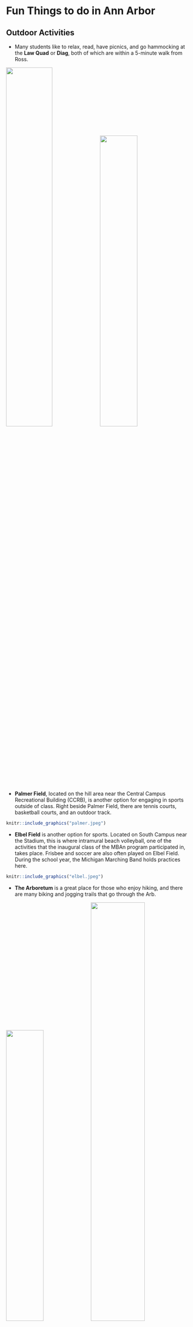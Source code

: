 # Fun Things to do in Ann Arbor

## Outdoor Activities

- Many students like to relax, read, have picnics, and go hammocking at the **Law Quad** or **Diag**, both of which are within a 5-minute walk from Ross. 

![](lawquad.jpeg){width=50%}
![](diag.jpeg){width=45%}


- **Palmer Field**, located on the hill area near the Central Campus Recreational Building (CCRB), is another option for engaging in sports outside of class. Right beside Palmer Field, there are tennis courts, basketball courts, and an outdoor track. 

```r
knitr::include_graphics("palmer.jpeg")
```

- **Elbel Field** is another option for sports. Located on South Campus near the Stadium, this is where intramural beach volleyball, one of the activities that the inaugural class of the MBAn program participated in, takes place. Frisbee and soccer are also often played on Elbel Field. During the school year, the Michigan Marching Band holds practices here. 

```r
knitr::include_graphics("elbel.jpeg")
```



- **The Arboretum** is a great place for those who enjoy hiking, and there are many biking and jogging trails that go through the Arb. 

![](arb.jpeg){width=45%}
![](arbriver.jpeg){width=54%}

- Every summer, there is an [Art Fair](https://www.theannarborartfair.com/) in July where many vendors will come and set up tents on the streets of downtown Ann Arbor and sell their artwork or other artistic items. This is a great way to learn about all the unique designs and objects people hand make. 

```r
knitr::include_graphics("artfair.png")
```



- During the month of July, there is also a [carnival](https://a2jaycees.org/carnival) at Pioneer High School, located just across the street from the Michigan Stadium. Even as a graduate student, booths with fair games and food, a Ferris wheel, and other amusement park rides will be hard to resist on a hot summer day!

```r
knitr::include_graphics("carnival.webp")
```


- Off-campus, there are a lot of parks nearby that are perfect for canoeing, kayaking, fishing, tanning, and outdoor barbeques. **Gallup Park** and **Bandemer Park** are among the most popular that many MBAn students visit on the weekends. 

![](kayak.webp){width=36%}
![](dock.jpeg){width=25%}
![](bandemer.jpeg){width=32%}



## Shopping
The summer is also the perfect time to purchase any winter apparel that will help you get through Michigan winters. Although the following places are located at least a 30-minute drive from Ann Arbor, it is a good idea to visit them during the summer, for example during the one-week break between the summer and fall semesters, to make sure that you are as well-prepared as possible for the colder months. 

- [Briarwood Mall](https://www.simon.com/mall/briarwood-mall) is a 10-minute drive from Ross, and it is a great place for a quick weekend shopping trip. 

- [Twelve Oaks Mall](https://shoptwelveoaks.com/) is located in Novi, approximately a 30-minute drive from Ann Arbor. 

- [Somerset](https://www.thesomersetcollection.com/) is the largest mall near Ann Arbor. It has both a regular side and a high-end side. It is located in Troy, which is about an hour’s drive from Ann Arbor. 

- [Great Lakes Crossing](https://greatlakescrossingoutlets.com/) is an outdoor outlet that offers discounted deals on winter apparel and gear. It is in Auburn Hills, which is also about an hour’s drive from Ann Arbor. 

- [Birchrun Outlet](https://www.premiumoutlets.com/outlet/birch-run) is another option for finding affordable winter clothes and boots. Located in Birch Run, this outlet is also about an hour’s drive from Ann Arbor. 



## Downtown Ann Arbor
- Downtown Ann Arbor is home to many of the most Instagrammable spots in Ann Arbor, not only is there a graffi alley and  murals, there are also many fancy restaurants to take any foodie’s content to the next level. 

![](graffiti.jpeg){width=30%}
![](flower.jpg){width=36%}
![](wings.jpeg){width=30%}




- One cannot talk about downtown Ann Arbor without mentioning **Kerrytown**, where the Farmers’ Market is held every Wednesday and Saturday morning.  

![](kerrytown.jpeg){width=47%}
![](farmersmarket.jpeg){width=47%}
 

- Besides shopping for fresh produce and trying out different restaurants in downtown Ann Arbor, you can also visit Rocket Fizz for unique candy and soda flavors, buy a manga or two at the Vault of Midnight, sample chocolate–covered cherries at Cherry Republic, borrow books from the Ann Arbor Downtown Library, or try on cute outfits at local boutiques. 

![](statest.webp){width=50%}
![](downtown2.jpeg){width=45%}
 


## Things to Do 
### Movies
Want to watch a movie during your study break? Check out the **Michigan Theater** or **State Theater**, both located on and near South State Street. If you want to go off campus or have a wider selection of films, Cinemark is also a nearby option. 

![](michigantheater.jpeg){width=30%}
![](statetheater.webp){width=50%}

### Museums
- [University of Michigan Museum Art](https://www.umma.umich.edu/) (UMMA) is located in the heart of central campus, and the tall red sculpture right outside can be easily spotted anymore on South State Street. One fun fact about this sculpture is that no matter where you stand, it spells out ART. Besides this sculpture, the UMMA frequently updates their exterior designs and displays, so even just walking past the museum is an experience in itself. One unique thing about the UMMA is that some of the art displays are located inside drawers and require you to pull out each drawer, adding an element of surprise to the experience. There is also a cafe on the first floor of the museum for grabbing a quick snack. 

![](sculpture.jpeg){width=32%}
![](heart.jpeg){width=28%}
![](umma.jpeg){width=32%}


- [University of Michigan Museum of Natural History](https://lsa.umich.edu/ummnh) (UMMNH) is located on the hill area, just a few steps from the Central Campus Transit Center (CCTC). Unlike the UMMA, the information and exhibits at UMMNH are a lot more interactive, perfect for anyone who enjoys hands-on experiences and prefers visual learning. Some of the most popular displays include the dinosaur skeleton displays, planetarium, and the multimedia Tree of Life exhibit. 

![](dinosaur.jpeg){width=25%}
![](planetarium.jpeg){width=45%}
![](treeoflife.jpeg){width=25%}


- [Kelsey Museum of Archaeology](https://lsa.umich.edu/kelsey) is located diagonally across the street from UMMA. Although smaller in size, this museum specializes in Classical, Egyptian, and Middle Eastern archaeology and has over 10,000 artifacts for you to explore and examine. 
 
![](kelsey.jpeg){width=40%} 
![](artifacts.jpeg){width=50%}

 
- [Detroit Observatory](https://detroitobservatory.umich.edu/) is perfect for anyone interested in astronomy and star-gazing. It is home to the famous Fitz Refracting and Meridian Circle Telescopes. It is located right behind Couzens and next to Alice Lloyd Residential Halls on the hill area. 

![](observatory.png){width=40%}
![](fitz.jpeg){width=25%}
![](meridian.jpeg){width=32%}


### Miscellaneous
- Karaoke: Midnight Karaoke, Friends Karaoke, Circ Bar
- Ax-throwing: [Axe Ventura](https://axe-ventura.com/) 
- Bowling: [Revel&Roll](https://www.bowlero.com/location/revel-and-roll), [Station300](https://station300saline.com/)
- Escape Rooms: [Breakout Escape Rooms](https://www.roombreakout.com/location/breakout-ann-arbor/escape-room?gclid=Cj0KCQjwrs2XBhDjARIsAHVymmQ64ROFzAScFQfq-FTEMdDwyhv190SndI9bRM4fzZKZycvPoUjkFlgaAuYjEALw_wcB), [Decode](https://www.decodedetroit.com/ann-arbor/), [Clueless Escape Rooms](https://a2clue.com/) 

![](axe.jpeg){width=45%}
![](bowling.png){width=45%}



## Athletic Events
A huge part of the Michigan school spirit comes from athletic events, namely football, basketball, and hockey games. You can purchase [season tickets](https://mgoblue.com/) to these three sports prior to the start of the fall semester. In the winter, Yost Ice Arena also holds open-skate hours when you and your friends can rent ice skates and take a break from studying. 

![](football.jpeg){width=30%}
![](basketball.jpeg){width=33%}
![](hockey.jpeg){width=32%}


## Places to Visit Outside Ann Arbor 
### Southeast Michigan 
- Detroit - Belle Isle Conservatory, Detroit Riverfront, Detroit Zoo, Mom’s Spaghetti (Eminem's restaurant), Gus’s World Famous Fried Chicken
- Dearborn - Henry Ford Museum, Ford Rouge Plant
- Novi - Lucky Strike Bowling, Maybury Park, Twelve Oaks Mall
- Auburn Hills - Round1, Great Lakes Crossing Outlets
- Troy - Somerset Collection

### West Michigan
- Lake Michigan (Silver Beach, Grand Haven)
- Traverse City
- Grand Rapids 
- Holland
- Kalamazoo 

### Upper Peninsula
- Mackinac Island 
